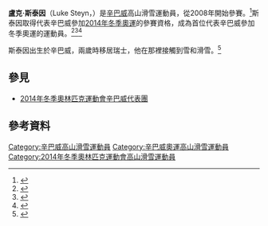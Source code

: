 {{Infobox sportsperson
| name           = 盧克·斯泰因
| image          =
| image_size     =
| caption        =
| birth_date     = {{birth date and age|1993|6|7|mf=yes}}
| birth_place    = [[辛巴威|辛巴威]][[哈拉雷|哈拉雷]]
| height         = 
| weight         = 
| headercolor    = 
| show-medals    = n
| medaltemplates =
{{MedalSport|[[高山滑雪|高山滑雪]]}}
{{MedalCountry|{{ZIM}}}}
}}

'''盧克·斯泰因'''（Luke Steyn，{{bd|1993年|6月7日}}）是[[辛巴威|辛巴威]]高山滑雪運動員，從2008年開始參賽。<ref>{{Cite web |url=http://data.fis-ski.com/dynamic/athlete-biography.html?sector=AL&competitorid=150690 |title=Luke Steyn FIS Biography |accessdate=2016-02-07 |archive-date=2014-02-01 |archive-url=https://web.archive.org/web/20140201183020/http://data.fis-ski.com/dynamic/athlete-biography.html?sector=AL&competitorid=150690 |dead-url=no }}</ref>斯泰因取得代表辛巴威參加[[2014年冬季奧運|2014年冬季奧運]]的參賽資格，成為首位代表辛巴威參加冬季奧運的運動員。<ref name="a">{{cite news |last= |first= |date=28 September 2013 |title=Steyn ready for Winter Olympic Games |url=http://www.herald.co.zw/steyn-ready-for-winter-olympic-games-2/ |newspaper=[[The_Herald_(Zimbabwe)|The Herald]] |location= |publisher= |accessdate=7 January 2014 |archive-date=2013-12-05 |archive-url=https://web.archive.org/web/20131205193052/http://www.herald.co.zw/steyn-ready-for-winter-olympic-games-2/ |dead-url=no }}</ref><ref>{{cite news |last= |first= |date=22 August 2013 |title=Zimbabwe to send team to Winter Olympic Games |url=http://www.herald.co.zw/zimbabwe-to-send-team-to-winter-olympic-games/ |newspaper=[[The_Herald_(Zimbabwe)|The Herald]] |location= |publisher= |accessdate=7 January 2014 |archive-date=2014-01-04 |archive-url=https://web.archive.org/web/20140104211004/http://www.herald.co.zw/zimbabwe-to-send-team-to-winter-olympic-games/ |dead-url=no }}</ref><ref name="c">{{cite news |last= |first= |date=9 January 2014 |title=Luke Steyn qualifies for Winter Olympics |url=http://www.zbc.co.zw/news-categories/sport/40331-luke-steyn-qualifies-for-winter-olympics.html |newspaper=[[Zimbabwe_Broadcasting_Corporation|Zimbabwe Broadcasting Corporation]] |location= |publisher= |accessdate=9 January 2014 |deadurl=yes |archiveurl=https://web.archive.org/web/20140110091318/http://www.zbc.co.zw/news-categories/sport/40331-luke-steyn-qualifies-for-winter-olympics.html |archivedate=2014年1月10日 }}</ref>

斯泰因出生於辛巴威，兩歲時移居瑞士，他在那裡接觸到雪和滑雪。<ref>{{cite news |last=MacKenzie |first=Eric |date=16 January 2014 |title=Sochi Spotlight: Zimbabwe's first Winter Olympian |url=http://www.piquenewsmagazine.com/whistler/sochi-spotlight-zimbabwes-first-winter-olympian/Content?oid=2542948 |newspaper=[[Pique_Newsmagazine|Pique Newsmagazine]] |location=[[Whistler,_British_Columbia|Whistler, British Columbia]], [[Canada|Canada]] |publisher= |accessdate=16 January 2014 |archive-date=2014-02-01 |archive-url=https://web.archive.org/web/20140201144447/http://www.piquenewsmagazine.com/whistler/sochi-spotlight-zimbabwes-first-winter-olympian/Content?oid=2542948 |dead-url=no }}</ref>

==參見==
*[[2014年冬季奧林匹克運動會辛巴威代表團|2014年冬季奧林匹克運動會辛巴威代表團]]

==參考資料==
{{reflist}}

{{DEFAULTSORT:Steyn, Luke}}
[[Category:辛巴威高山滑雪運動員|Category:辛巴威高山滑雪運動員]]
[[Category:辛巴威奧運高山滑雪運動員|Category:辛巴威奧運高山滑雪運動員]]
[[Category:2014年冬季奧林匹克運動會高山滑雪運動員|Category:2014年冬季奧林匹克運動會高山滑雪運動員]]
